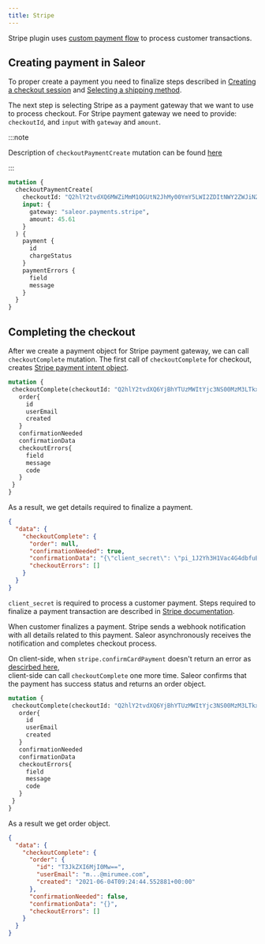 ```yaml
---
title: Stripe
---
```



Stripe plugin uses [custom payment flow](https://stripe.com/docs/payments/accept-a-payment?platform=web&ui=elements) to process customer transactions.

## Creating payment in Saleor

To proper create a payment you need to finalize steps described in 
[Creating a checkout session](developer/checkout.mdx#creating-a-checkout-session) and 
[Selecting a shipping method](developer/checkout.mdx#selecting-a-shipping-method).

The next step is selecting Stripe as a payment gateway that we want to use to process checkout. 
For Stripe payment gateway we need to provide: `checkoutId`, and `input` with `gateway` and `amount`.

:::note

Description of `checkoutPaymentCreate` mutation can be found [here](developer/checkout#selecting-a-payment-method)

:::

```graphql
mutation {
  checkoutPaymentCreate(
    checkoutId: "Q2hlY2tvdXQ6MWZiMmM1OGUtN2JhMy00YmY5LWI2ZDItNWY2ZWJiN2U3ZWJj"
    input: {
      gateway: "saleor.payments.stripe",
      amount: 45.61
    }
  ) {
    payment {
      id
      chargeStatus
    }
    paymentErrors {
      field
      message
    }
  }
}
```

## Completing the checkout
After we create a payment object for Stripe payment gateway, 
we can call `checkoutComplete` mutation.  The first call of `checkoutComplete` for checkout,
 creates [Stripe payment intent object](https://stripe.com/docs/api/payment_intents/object).

 ```graphql
 mutation {
  checkoutComplete(checkoutId: "Q2hlY2tvdXQ6YjBhYTUzMWItYjc3NS00MzM3LTkxNzEtYTgzOTYwYThjMmVk"){
    order{
      id
      userEmail
      created
    }
    confirmationNeeded
    confirmationData
    checkoutErrors{
      field
      message
      code
    }
  }
}
 ```

 As a result, we get details required to finalize a payment.

```json
{
  "data": {
    "checkoutComplete": {
      "order": null,
      "confirmationNeeded": true,
      "confirmationData": "{\"client_secret\": \"pi_1J2Yh3H1Vac4G4dbfuBvQhTe_secret_DkwP8jcdenirqazGpjPvSaPtV\", \"id\": \"pi_1J2Yh3H1Vac4G4dbfuBvQhTe\"}",
      "checkoutErrors": []
    }
  }
}
```

`client_secret` is required to process a customer payment.
Steps required to finalize a payment transaction are described in [Stripe documentation](https://stripe.com/docs/payments/accept-a-payment?platform=web&ui=elements).


When customer finalizes a payment. Stripe sends a webhook notification with all details 
related to this payment. Saleor asynchronously receives the notification and 
completes checkout process.

On client-side, when `stripe.confirmCardPayment` doesn't return an error as 
[descirbed here](https://stripe.com/docs/payments/accept-a-payment?platform=web&ui=elements#web-submit-payment),  
client-side can call  `checkoutComplete` one more time.
 Saleor confirms that the payment has success status and returns an order object.

 ```graphql
 mutation {
  checkoutComplete(checkoutId: "Q2hlY2tvdXQ6YjBhYTUzMWItYjc3NS00MzM3LTkxNzEtYTgzOTYwYThjMmVk"){
    order{
      id
      userEmail
      created
    }
    confirmationNeeded
    confirmationData
    checkoutErrors{
      field
      message
      code
    }
  }
}
```

As a result we get order object.
```json
{
  "data": {
    "checkoutComplete": {
      "order": {
        "id": "T3JkZXI6MjI0Mw==",
        "userEmail": "m...@mirumee.com",
        "created": "2021-06-04T09:24:44.552881+00:00"
      },
      "confirmationNeeded": false,
      "confirmationData": "{}",
      "checkoutErrors": []
    }
  }
}
```